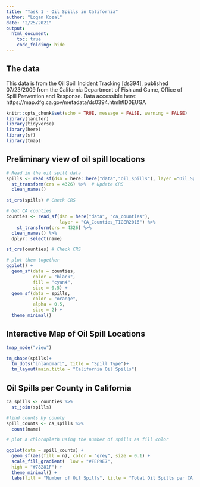 ```yaml
---
title: "Task 1 - Oil Spills in California"
author: "Logan Kozal"
date: "2/25/2021"
output: 
  html_document:
    toc: true
    code_folding: hide
---
```

## The data

This data is from the Oil Spill Incident Tracking [ds394], published 07/23/2009 from the California Department of Fish and Game, Office of Spill Prevention and Response. Data accessible here: https://map.dfg.ca.gov/metadata/ds0394.html#ID0EUGA 

```r
knitr::opts_chunk$set(echo = TRUE, message = FALSE, warning = FALSE)
library(janitor)
library(tidyverse)
library(here)
library(sf)
library(tmap)
```

## Preliminary view of oil spill locations
```r
# Read in the oil spill data
spills <- read_sf(dsn = here::here("data","oil_spills"), layer ="Oil_Spill_Incident_Tracking_%5Bds394%5D") %>% 
  st_transform(crs = 4326) %>%  # Update CRS
  clean_names()

st_crs(spills) # Check CRS

# Get CA counties
counties <- read_sf(dsn = here("data", "ca_counties"), 
                    layer = "CA_Counties_TIGER2016") %>% 
    st_transform(crs = 4326) %>% 
  clean_names() %>% 
  dplyr::select(name)

st_crs(counties) # Check CRS

```
```r
# plot them together
ggplot() +
  geom_sf(data = counties,
          color = "black",
          fill = "cyan4",
          size = 0.5) +
  geom_sf(data = spills,
          color = "orange",
          alpha = 0.5,
          size = 2) +
  theme_minimal()
```


## Interactive Map of Oil Spill Locations

```r
tmap_mode("view")

tm_shape(spills)+
  tm_dots("inlandmari", title = "Spill Type")+
  tm_layout(main.title = "California Oil Spills")
```
## Oil Spills per County in California
```r
ca_spills <- counties %>% 
  st_join(spills)

#find counts by county 
spill_counts <- ca_spills %>% 
  count(name)

# plot a chloropleth using the number of spills as fill color 

ggplot(data = spill_counts) +
  geom_sf(aes(fill = n), color = "grey", size = 0.1) +
  scale_fill_gradient(  low = "#FEF9E7",
  high = "#78281F") +
  theme_minimal() +
  labs(fill = "Number of Oil Spills", title = "Total Oil Spills per CA County")
```

